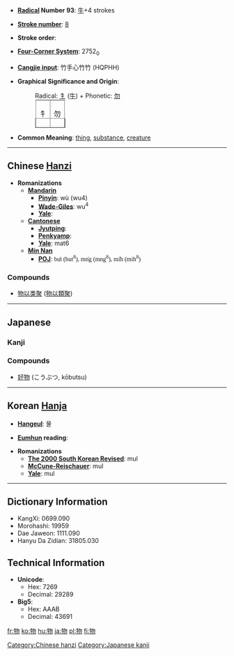 * '''[[Wiktionary:Chinese radical index| Radical]] Number 93''': [[Wiktionary:Chinese radical index 牛|牛]]+4 strokes

* '''[[Wiktionary:Chinese total strokes index|Stroke number]]''': [[Wiktionary:Chinese total strokes index 8|8]]

* '''Stroke order''': 

* '''[[Wiktionary:Chinese four corner index|Four-Corner System]]''': 2752<sub>0</sub>

* '''[[Wiktionary:Chinese Cangjie index|Cangjie input]]''': 竹手心竹竹 (HQPHH)

* '''Graphical Significance and Origin''':
*:Radical: [[牜]] ([[牛]]) + Phonetic: [[勿]]
*:<table border="1" style="display:inline;"><tr><td>牜</td><td>勿</td></tr></table>

* '''Common Meaning''': [[thing]], [[substance]], [[creature]]

----

== Chinese [[Hanzi]] ==

* '''Romanizations'''
** '''[[Mandarin]]'''
*** '''[[Pinyin]]''': wù (wu4)
*** '''[[Wade-Giles]]''': wu<sup>4</sup>
*** '''[[Yale]]''': 
** '''[[Cantonese]]'''
*** '''[[Jyutping]]''':
*** '''[[Penkyamp]]''': 
*** '''[[Yale]]''': mat6
**'''[[wikipedia:Min_Nan|Min Nan]]'''
***'''[[wikipedia:POJ|POJ]]''': <font face="Lucida Sans Unicode">bu̍t (but<sup>8</sup>), mn̍g (mng<sup>8</sup>), mi̍h (mih<sup>8</sup>)</font>

===Compounds===
{{top}}
*[[物以类聚]] ([[物以類聚]])
{{bottom}}

----

== Japanese ==
===Kanji===
{{kanji|[[ぶつ]] ([[butsu]]), [[もつ]] ([[motsu]])|[[もの]] ([[mono]])}}

===Compounds===
*[[好物]] (こうぶつ, kōbutsu)

----

== Korean [[Hanja]] ==

* '''[[Hangeul]]''': 물

* '''[[Eumhun]] reading''': 

* '''Romanizations'''
** '''[[The 2000 South Korean Revised Romanization|The 2000 South Korean Revised]]''': mul
** '''[[McCune-Reischauer]]''': mul
** '''[[Yale]]''': mul

----

== Dictionary Information ==

* KangXi: 0699.090
* Morohashi: 19959
* Dae Jaweon: 1111.090
* Hanyu Da Zidian: 31805.030

== Technical Information ==

* '''Unicode''':
** Hex: 7269
** Decimal: 29289
* '''Big5''':
** Hex: AAAB
** Decimal: 43691

[[Category:Chinese hanzi]]
[[Category:Japanese kanji]]

[[fr:物]]
[[ko:物]]
[[hu:物]]
[[ja:物]]
[[pl:物]]
[[fi:物]]